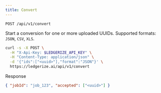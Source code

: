 ```yaml
---
title: Convert
---
```


`POST /api/v1/convert`

Start a conversion for one or more uploaded UUIDs. Supported formats: `JSON`, `CSV`, `XLS`.

```bash
curl -s -X POST \
  -H "X-Api-Key: $LEDGERIZE_API_KEY" \
  -H "Content-Type: application/json" \
  -d '{"ids":["<uuid>"],"format":"JSON"}' \
  https://ledgerize.ai/api/v1/convert
```

Response
```json
{ "jobId": "job_123", "accepted": ["<uuid>"] }
```
